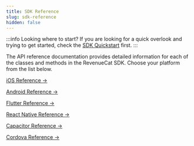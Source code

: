 ```yaml
---
title: SDK Reference
slug: sdk-reference
hidden: false
---
```


:::info Looking where to start?
If you are looking for a quick overlook and trying to get started, check the [SDK Quickstart](doc:getting-started) first.
:::

The API reference documentation provides detailed information for each of the classes and methods in the RevenueCat SDK. Choose your platform from the list below.


[iOS Reference →](https://revenuecat.github.io/purchases-ios-docs/)

[Android Reference →](https://sdk.revenuecat.com/android/index.html)

[Flutter Reference →](https://pub.dev/documentation/purchases_flutter/6.5.0/)

[React Native Reference →](https://revenuecat.github.io/react-native-purchases-docs)

[Capacitor Reference →](https://www.npmjs.com/package/@revenuecat/purchases-capacitor)

[Cordova Reference →](https://revenuecat.github.io/cordova-plugin-purchases-docs/)
